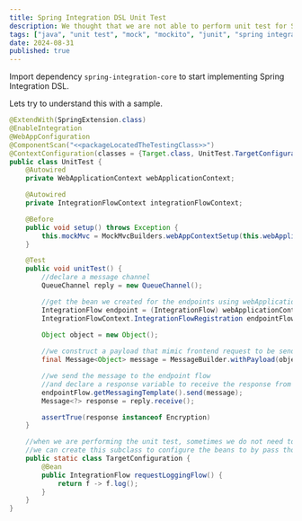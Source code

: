 ```yaml
---
title: Spring Integration DSL Unit Test
description: We thought that we are not able to perform unit test for Spring IntegrationFlow, but we actually can.
tags: ["java", "unit test", "mock", "mockito", "junit", "spring integration"]
date: 2024-08-31
published: true
---
```


Import dependency `spring-integration-core` to start implementing Spring Integration DSL.

Lets try to understand this with a sample.

```java
@ExtendWith(SpringExtension.class)
@EnableIntegration
@WebAppConfiguration
@ComponentScan("<<packageLocatedTheTestingClass>>")
@ContextConfiguration(classes = {Target.class, UnitTest.TargetConfiguration.class})
public class UnitTest {
	@Autowired
	private WebApplicationContext webApplicationContext;

	@Autowired
	private IntegrationFlowContext integrationFlowContext;

	@Before
	public void setup() throws Exception {
		this.mockMvc = MockMvcBuilders.webAppContextSetup(this.webApplicationContext.build);
	}

	@Test
	public void unitTest() {
		//declare a message channel
		QueueChannel reply = new QueueChannel();

		//get the bean we created for the endpoints using webApplicationContext
		IntegrationFlow endpoint = (IntegrationFlow) webApplicationContext.getBean("<<endpointMethodName>>");
		IntegrationFlowContext.IntegrationFlowRegistration endpointFlow = this.integrationFlowContext.registration(endpoint).register();
		
		Object object = new Object();

		//we construct a payload that mimic frontend request to be send to our endpoint IntegrationFlow
		final Message<Object> message = MessageBuilder.withPayload(object).setReplyChannel(reply).build();

		//we send the message to the endpoint flow
		//and declare a response variable to receive the response from the endpoint
		endpointFlow.getMessagingTemplate().send(message);
		Message<?> response = reply.receive();

		assertTrue(response instanceof Encryption)
	}

	//when we are performing the unit test, sometimes we do not need to go through the actual bean process while testing
	//we can create this subclass to configure the beans to by pass those beans.
	public static class TargetConfiguration {
		@Bean
		public IntegrationFlow requestLoggingFlow() {
			return f -> f.log();
		}
	}
}
```